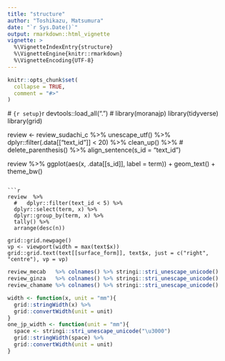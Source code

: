 ```yaml
---
title: "structure"
author: "Toshikazu, Matsumura"
date: "`r Sys.Date()`"
output: rmarkdown::html_vignette
vignette: >
  %\VignetteIndexEntry{structure}
  %\VignetteEngine{knitr::rmarkdown}
  %\VignetteEncoding{UTF-8}
---
```



```r
knitr::opts_chunk$set(
  collapse = TRUE,
  comment = "#>"
)
```

  # ```{r setup}
```r
devtools::load_all(".")
  # library(moranajp)
library(tidyverse)
library(grid)

review <- 
  review_sudachi_c %>%
  unescape_utf() %>%
  dplyr::filter(.data[["text_id"]] < 20) %>%
  clean_up() %>%
  # 
  delete_parenthesis() %>%
  align_sentence(s_id = "text_id")

review %>%
  ggplot(aes(x, .data[[s_id]], label = term)) + 
  geom_text() + 
  theme_bw()
```

```r
review  %>%
  #   dplyr::filter(text_id < 5) %>%
  dplyr::select(term, x) %>%
  dplyr::group_by(term, x) %>%
  tally() %>%
  arrange(desc(n))

grid::grid.newpage()
vp <- viewport(width = max(text$x))
grid::grid.text(text[[surface_form]], text$x, just = c("right", "centre"), vp = vp)

```

```r
review_mecab   %>% colnames() %>% stringi::stri_unescape_unicode()
review_ginza   %>% colnames() %>% stringi::stri_unescape_unicode()
review_chamame %>% colnames() %>% stringi::stri_unescape_unicode()
```

```r
width <- function(x, unit = "mm"){
  grid::stringWidth(x) %>%
  grid::convertWidth(unit = unit)
}
one_jp_width <- function(unit = "mm"){
  space <- stringi::stri_unescape_unicode("\u3000") 
  grid::stringWidth(space) %>%
  grid::convertWidth(unit = unit)
}
```
